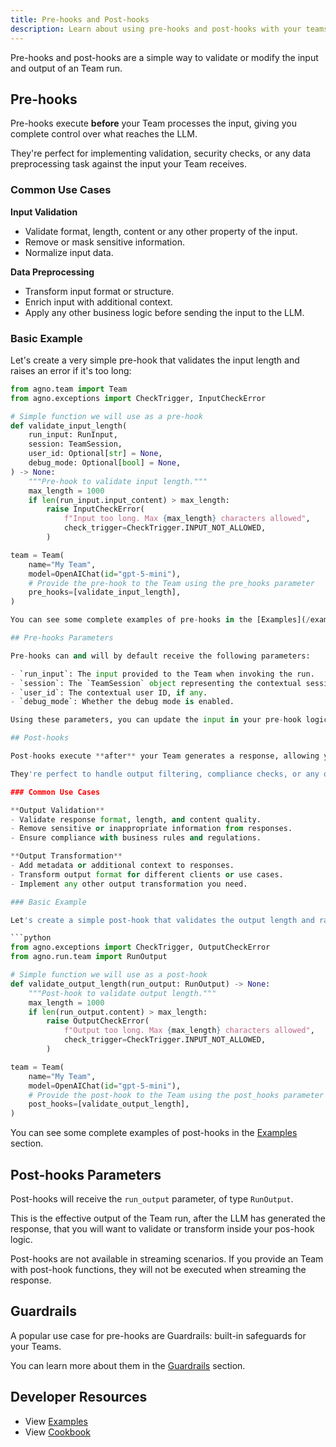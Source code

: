 ```yaml
---
title: Pre-hooks and Post-hooks
description: Learn about using pre-hooks and post-hooks with your teams.
---
```


Pre-hooks and post-hooks are a simple way to validate or modify the input and output of an Team run.


## Pre-hooks

Pre-hooks execute **before** your Team processes the input, giving you complete control over what reaches the LLM.

They're perfect for implementing validation, security checks, or any data preprocessing task against the input your Team receives.

### Common Use Cases

**Input Validation**
- Validate format, length, content or any other property of the input.
- Remove or mask sensitive information.
- Normalize input data.

**Data Preprocessing**
- Transform input format or structure.
- Enrich input with additional context.
- Apply any other business logic before sending the input to the LLM.

### Basic Example

Let's create a very simple pre-hook that validates the input length and raises an error if it's too long:

```python
from agno.team import Team
from agno.exceptions import CheckTrigger, InputCheckError

# Simple function we will use as a pre-hook
def validate_input_length(
    run_input: RunInput,
    session: TeamSession,
    user_id: Optional[str] = None,
    debug_mode: Optional[bool] = None,
) -> None:
    """Pre-hook to validate input length."""
    max_length = 1000
    if len(run_input.input_content) > max_length:
        raise InputCheckError(
            f"Input too long. Max {max_length} characters allowed",
            check_trigger=CheckTrigger.INPUT_NOT_ALLOWED,
        )

team = Team(
    name="My Team",
    model=OpenAIChat(id="gpt-5-mini"),
    # Provide the pre-hook to the Team using the pre_hooks parameter
    pre_hooks=[validate_input_length],
)

You can see some complete examples of pre-hooks in the [Examples](/examples/concepts/teams/pre-hooks-and-post-hooks) section.

## Pre-hooks Parameters

Pre-hooks can and will by default receive the following parameters:

- `run_input`: The input provided to the Team when invoking the run.
- `session`: The `TeamSession` object representing the contextual session.
- `user_id`: The contextual user ID, if any.
- `debug_mode`: Whether the debug mode is enabled.

Using these parameters, you can update the input in your pre-hook logic, before it reaches the LLM. You can also update the session object as needed, before it is persisted to the database (if relevant).

## Post-hooks

Post-hooks execute **after** your Team generates a response, allowing you to validate, transform, or enrich the output before it reaches the user.

They're perfect to handle output filtering, compliance checks, or any other output transformation you need.

### Common Use Cases

**Output Validation**
- Validate response format, length, and content quality.
- Remove sensitive or inappropriate information from responses.
- Ensure compliance with business rules and regulations.

**Output Transformation**
- Add metadata or additional context to responses.
- Transform output format for different clients or use cases.
- Implement any other output transformation you need.

### Basic Example

Let's create a simple post-hook that validates the output length and raises an error if it's too long:

```python
from agno.exceptions import CheckTrigger, OutputCheckError
from agno.run.team import RunOutput

# Simple function we will use as a post-hook
def validate_output_length(run_output: RunOutput) -> None:
    """Post-hook to validate output length."""
    max_length = 1000
    if len(run_output.content) > max_length:
        raise OutputCheckError(
            f"Output too long. Max {max_length} characters allowed",
            check_trigger=CheckTrigger.INPUT_NOT_ALLOWED,
        )

team = Team(
    name="My Team",
    model=OpenAIChat(id="gpt-5-mini"),
    # Provide the post-hook to the Team using the post_hooks parameter
    post_hooks=[validate_output_length],
)
```

You can see some complete examples of post-hooks in the [Examples](/examples/concepts/teams/pre-hooks-and-post-hooks) section.

## Post-hooks Parameters

Post-hooks will receive the `run_output` parameter, of type `RunOutput`.

This is the effective output of the Team run, after the LLM has generated the response, that you will want to validate or transform inside your pos-hook logic.

<Note>
Post-hooks are not available in streaming scenarios.
If you provide an Team with post-hook functions, they will not be executed when streaming the response.
</Note>

## Guardrails

A popular use case for pre-hooks are Guardrails: built-in safeguards for your Teams.

You can learn more about them in the [Guardrails](/concepts/teams/guardrails) section.


## Developer Resources

- View [Examples](/examples/concepts/teams/pre-hooks-and-post-hooks)
- View [Cookbook](https://github.com/agno-agi/agno/tree/main/cookbook/teams/hooks)